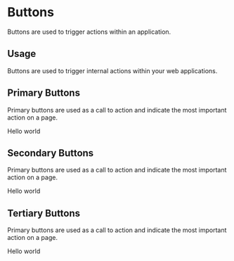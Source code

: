 
<Meta title='Design System|Buttons' component={PrimaryButton} />

# Buttons

Buttons are used to trigger actions within an application.

## Usage

Buttons are used to trigger internal actions within your web applications.

## Primary Buttons

Primary buttons are used as a call to action and indicate the most important action on a page.

<Preview withToolbar>
  <Story name='primary'>
    <PrimaryButton disabled={boolean('Disabled', false)}  onClick={action('button-click')}>Hello world</PrimaryButton>
  </Story>
</Preview>

## Secondary Buttons

Primary buttons are used as a call to action and indicate the most important action on a page.

<Story name='secondary'>
  <SecondaryButton>Hello world</SecondaryButton>
</Story>

## Tertiary Buttons

Primary buttons are used as a call to action and indicate the most important action on a page.

<Story name='tertiary'>
  <TertiaryButton>Hello world</TertiaryButton>
</Story>

